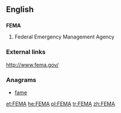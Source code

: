 ==English==

==={{acronym-old}}===
'''FEMA'''

# Federal Emergency Management Agency

===External links===
http://www.fema.gov/

===Anagrams===
* [[fame#English|fame]]

[[et:FEMA]]
[[he:FEMA]]
[[pl:FEMA]]
[[tr:FEMA]]
[[zh:FEMA]]